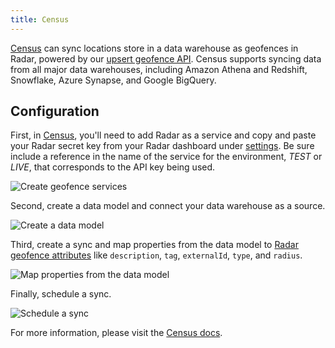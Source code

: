 ```yaml
---
title: Census
---
```


[Census](http://www.getcensus.com) can sync locations store in a data warehouse as geofences in Radar, powered by our [upsert geofence API](https://radar.com/documentation/api#upsert-a-geofence). Census supports syncing data from all major data warehouses, including Amazon Athena and Redshift, Snowflake, Azure Synapse, and Google BigQuery.

## Configuration

First, in [Census](http://www.getcensus.com), you'll need to add Radar as a service and copy and paste your Radar secret key from your Radar dashboard under [settings](https://radar.com/dashboard/settings). Be sure include a reference in the name of the service for the environment, *TEST* or *LIVE*, that corresponds to the API key being used.

![Create geofence services](https://images.ctfassets.net/f2vbu16fzuly/2Cx10qidbiZyx8mqmXiWFk/7cac90ef591a8c53731bd2ffac2d2081/image2.png)

Second, create a data model and connect your data warehouse as a source.

![Create a data model](https://images.ctfassets.net/f2vbu16fzuly/47fA2yX4jeWihpciRItnff/f8f44cd4ba1edb9ae473b34b40aef47c/image4.png)

Third, create a sync and map properties from the data model to [Radar geofence attributes](https://radar.com/documentation/geofences#create-geofences) like `description`, `tag`, `externalId`, `type`, and `radius`.

![Map properties from the data model](https://images.ctfassets.net/f2vbu16fzuly/6zy6FlXFWuceG08oA1OrBl/0b0a72c9e31afb6c968b558780eb1a21/image3.png)

Finally, schedule a sync.

![Schedule a sync](https://images.ctfassets.net/f2vbu16fzuly/7nHYqPFk7h2M9EMz32bSX2/f71874fd4c903908e2510f78d2d1aa83/image5.png)

For more information, please visit the [Census docs](https://www.getcensus.com/integrations/radar).

